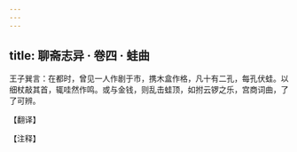 ```yaml
---
---
---
```

title: 聊斋志异 · 卷四 · 蛙曲
---

王子巽言：在都时，曾见一人作剧于市，携木盒作格，凡十有二孔，每孔伏蛙。以细杖敲其首，辄哇然作鸣。或与金钱，则乱击蛙顶，如拊云锣之乐，宫商词曲，了了可辨。

【翻译】

【注释】

